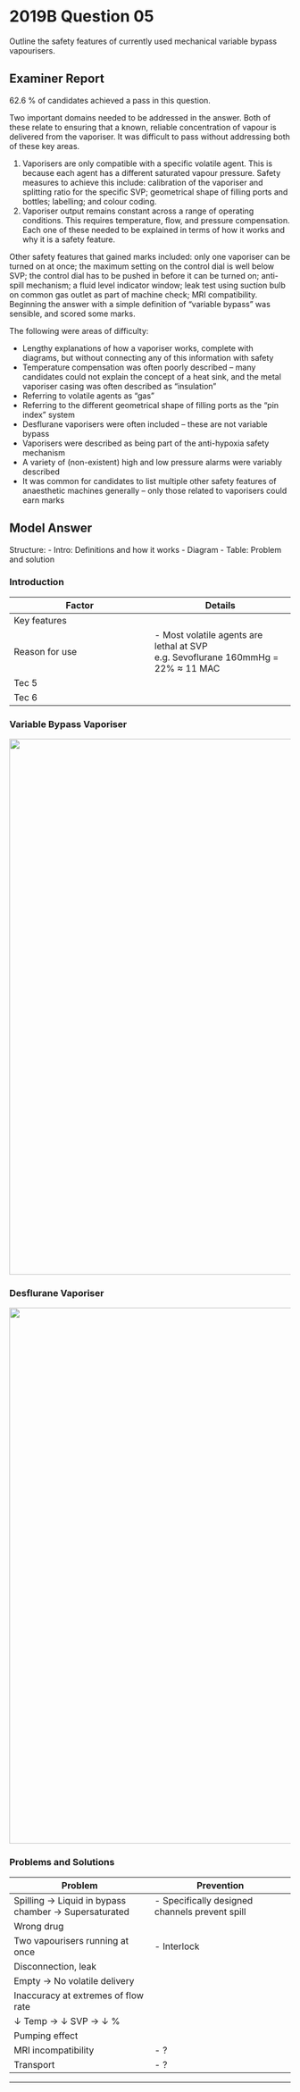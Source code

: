 # 2019B Question 05 

Outline the safety features of currently used mechanical variable bypass vapourisers.


## Examiner Report

62.6 % of candidates achieved a pass in this question.


Two important domains needed to be addressed in the answer. Both of these relate to ensuring that a known, reliable concentration of vapour is delivered from the vaporiser. It was difficult to pass without addressing both of these key areas.


1. Vaporisers are only compatible with a specific volatile agent. This is because each agent has a different saturated vapour pressure. Safety measures to achieve this include: calibration of the vaporiser and splitting ratio for the specific SVP; geometrical shape of filling ports and bottles; labelling; and colour coding.
2. Vaporiser output remains constant across a range of operating conditions. This requires temperature, flow, and pressure compensation. Each one of these needed to be explained in terms of how it works and why it is a safety feature.


Other safety features that gained marks included: only one vaporiser can be turned on at once; the maximum setting on the control dial is well below SVP; the control dial has to be pushed in before it can be turned on; anti-spill mechanism; a fluid level indicator window; leak test using suction bulb on common gas outlet as part of machine check; MRI compatibility.
Beginning the answer with a simple definition of “variable bypass” was sensible, and scored some marks.


The following were areas of difficulty:

* Lengthy explanations of how a vaporiser works, complete with diagrams, but without connecting any of this information with safety
* Temperature compensation was often poorly described – many candidates could not explain the concept of a heat sink, and the metal vaporiser casing was often described as “insulation”
* Referring to volatile agents as “gas”
* Referring to the different geometrical shape of filling ports as the “pin index” system
* Desflurane vaporisers were often included – these are not variable bypass
* Vaporisers were described as being part of the anti-hypoxia safety mechanism
* A variety of (non-existent) high and low pressure alarms were variably described
* It was common for candidates to list multiple other safety features of anaesthetic machines generally – only those related to vaporisers could earn marks


## Model Answer

Structure:
- Intro: Definitions and how it works
- Diagram
- Table: Problem and solution

### Introduction


|Factor|Details|
| -- | -- |
|Key features|<p>- Pressure gradient provided by fresh gas supply (cf. inspiratory effort)</p><p>- High resistance</p><p>- Unidirectional</p><p>- Agent-specific</p>|
|Reason for use|- Most volatile agents are lethal at SVP<br>  e.g. Sevoflurane 160mmHg = 22% ≈ 11 MAC|
|Tec 5|<p>- Vapouriser chamber producing volatile-saturated gas</p><p>- Bypass chamber</p><p>- Splitting ratio controlled by a user-controlled dial.</p>|
|Tec 6|<p>- Vapourising chamber at 39°C → 2atm pressure</p><p>- Computer-controlled injection into the bypass stream</p>|

### Variable Bypass Vaporiser


<img src="/resources/tec5.svg" style="width: 60pc;">


### Desflurane Vaporiser


<img src="/resources/tec6.svg" style="width: 60pc;">


### Problems and Solutions


|Problem|Prevention|
| -- | -- |
|Spilling → Liquid in bypass chamber → Supersaturated|- Specifically designed channels prevent spill|
|Wrong drug|<p>- Specific shape and size of filling hole and plug</p><p>- Colour coding of vapouriser and bottle</p>|
|Two vapourisers running at once|- Interlock|
|Disconnection, leak|<p>- Same interlock device</p><p>- Machine self-testing</p>|
|Empty → No volatile delivery|<p>- Alarms on machine (low MAC)</p><p>- Alarms on vapouriser: Desflurane</p>|
|Inaccuracy at extremes of flow rate|<p>- Very high: Wicks, baffles, bubbling ensures proper saturation</p><p>- Very low: Machine limits low flow rate e.g. 0.2L/min</p>|
|↓ Temp → ↓ SVP → ↓ %|<p>- Bimetallic strip: Different coeff of thermal expansion</p><p>- Copper heat sink: High SHC and high thermal conductivity</p><p>- Tec 6: Heat to 39°C → 2 atmospheres → Injection (BP 24°C, close to room temp, would be dangerous if unheated and uncontrolled)</p>|
|Pumping effect|<p>- Adequate length of tubing between vapouriser and circuit</p><p>- Unidirectional valve between vapouriser and circuit</p><p>- Inspiratory valve prevents back pressure from patient</p>|
|MRI incompatibility|- ?|
|Transport|- ?|


--- 

